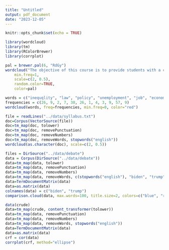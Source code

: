 ```yaml
---
title: "Untitled"
output: pdf_document
date: "2023-12-05"
---
```


```r
knitr::opts_chunk$set(echo = TRUE)
```

```r
library(wordcloud)
library(tm)
library(RColorBrewer)
library(corrplot)
```

```r
pal = brewer.pal(6, "RdGy")
wordcloud("The objective of this course is to provide students with a comprehensive understanding of data visualization techniques using R. Through hands-on projects and practical exercises, students will learn how to effectively visualize and communicate insights from data, enabling them to make informed decisions and tell compelling data-driven stories. The course will cover data visualization principles, R programming for data visualization, and the use of popular R packages for creating static and interactive visualizations. Learning objectives: We will cover three main topics: Fundamentals of data visualization: Visual perception and cognition principles, choosing the right chart types based on data and objectives, theory of visual clues and effective use of coordinates, scales and colors, best practices for creating clear and compelling visualizations. Practical data visualization with R: We will focus on ggplot2, but also explore other R packages for geographic data visualization and advanced data visualization (e.g. networks, tree maps, word clouds). Interactive visualization techniques and dashboard design: We will cover principles of effective dashboard design and creation of interactive visualizations for better user engagement. We will use R Shiny to add interactivity with tooltips, filters, and zooming/panning.",
    min.freq=1,
    scale=c(2, 0.5),
    random.color=TRUE,
    color=pal)
```

```r
words = c("inequqlity", "law", "policy", "unemployment", "job", "economy", "democracy", "Republicans", "congress", "America", "growth")
frequencies = c(26, 9, 2, 7, 30, 26, 1, 4, 3, 9, 57, 9)
wordcloud(words, freq=frequencies, min.freq=0, color="red")
```

```r
file = readLines("../data/syllabus.txt")
doc=Corpus(VectorSource(file))
doc=tm_map(doc, tolower)
doc=tm_map(doc, removePunctuation)
doc=tm_map(doc, removeNumbers)
doc=tm_map(doc, removeWords, stopwords("english"))
wordcloud(as.character(doc), scale=c(2, 0.5))
```

```r
files = DirSource("../data/debate")
data = Corpus(DirSource("../data/debate"))
data=tm_map(data, tolower)
data=tm_map(data, removePunctuation)
data=tm_map(data, removeNumbers)
data=tm_map(data, removeWords, c(stopwords("english"), "biden", "trump"))
data=TermDocumentMatrix(data)
data=as.matrix(data)
colnames(data) = c("biden", "trump")
comparison.cloud(data, max.words=100, title.size=2, colors=c("blue", "red"))
```
```r
data(crude)
data=tm_map(crude, content_transformer(tolower))
data=tm_map(data, removePunctuation)
data=tm_map(data, removeNumbers)
data=tm_map(data, removeWords, stopwords("english"))
data=TermDocumentMatrix(data)
data=as.matrix(data)
crf = cor(data)
corrplot(crf, method="ellipse")
```